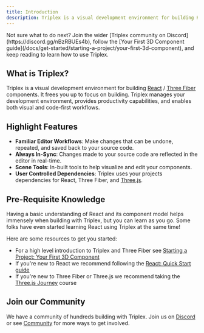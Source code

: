```yaml
---
title: Introduction
description: Triplex is a visual development environment for building React / Three Fiber components.
---
```



<DownloadThanks>
  Not sure what to do next? Join the wider [Triplex community on
  Discord](https://discord.gg/nBzRBUEs4b), follow the [Your First 3D Component
  guide](/docs/get-started/starting-a-project/your-first-3d-component), and keep
  reading to learn how to use Triplex.
</DownloadThanks>

## What is Triplex?

Triplex is a visual development environment for building [React](https://react.dev) / [Three Fiber](https://r3f.docs.pmnd.rs) components. It frees you up to focus on building. Triplex manages your development environment, provides productivity capabilities, and enables both visual and code-first workflows.

## Highlight Features

- **Familiar Editor Workflows**: Make changes that can be undone, repeated, and saved back to your source code.
- **Always In-Sync**: Changes made to your source code are reflected in the editor in real-time.
- **Scene Tools**: In-built tools to help visualize and edit your components.
- **User Controlled Dependencies**: Triplex uses your projects dependencies for React, Three Fiber, and [Three.js](https://threejs.org/).

## Pre-Requisite Knowledge

Having a basic understanding of React and its component model helps immensely when building with Triplex, but you can learn as you go. Some folks have even started learning React using Triplex at the same time!

Here are some resources to get you started:

- For a high level introduction to Triplex and Three Fiber see [Starting a Project: Your First 3D Component](/docs/get-started/starting-a-project/your-first-component)
- If you're new to React we recommend following the [React: Quick Start guide](https://react.dev/learn)
- If you're new to Three Fiber or Three.js we recommend taking the [Three.js Journey](https://threejs-journey.com/lessons/what-are-react-and-react-three-fiber) course

## Join our Community

We have a community of hundreds building with Triplex. Join us on [Discord](https://discord.gg/nBzRBUEs4b) or see [Community](/docs/community) for more ways to get involved.

<PagesList variant="grid" route="/docs" />
